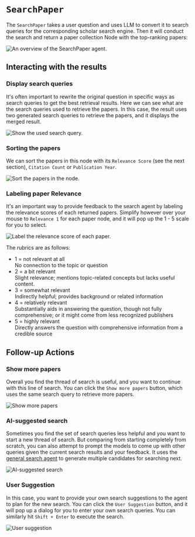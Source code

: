 
# `SearchPaper` 

The `SearchPaper` takes a user question and uses LLM to convert it to search queries for the corresponding scholar search engine. Then it will conduct the search and return a paper collection Node with the top-ranking papers:

![An overview of the SearchPaper agent.](./search_paper.png)

## Interacting with the results

### Display search queries

It's often important to rewrite the original question in specific ways as search queries to get the best retrieval results. Here we can see what are the search queries used to retrieve the papers. In this case, the result uses two generated search queries to retrieve the papers, and it displays the merged result. 

![Show the used search query.](./search_paper_node1.png)    

### Sorting the papers 

We can sort the papers in this node with its `Relevance Score` (see the next section), `Citation Count` or `Publication Year`.

![Sort the papers in the node.](./search_paper_node2.png)

### Labeling paper Relevance

It's an important way to provide feedback to the search agent by labeling the relevance scores of each returned papers. Simplify however over your mouse to `Relevance 1` for each paper node, and it will pop up the 1 - 5 scale for you to select.

![Label the relevance score of each paper.](./search_paper_node3.png)

The rubrics are as follows:

- 1 = not relevant at all  <br/>
      No connection to the topic or question
- 2 = a bit relevant <br/>
      Slight relevance; mentions topic-related concepts but lacks useful content.
- 3 = somewhat relevant<br/>
       Indirectly helpful; provides background or related information
- 4 = relatively relevant<br/>
       Substantially aids in answering the question, though not fully comprehensive; or it might come from less recognized publishers
- 5 = highly relevant<br/>
       Directly answers the question with comprehensive information from a credible source

## Follow-up Actions 

### Show more papers 

Overall you find the thread of search is useful, and you want to continue with this line of search. You can click the `Show more papers` button, which uses the same search query to retrieve more papers.

![Show more papers](./search_paper_followup1.png)

### AI-suggested search 

Sometimes you find the set of search queries less helpful and you want to start a new thread of search. But comparing from starting completely from scratch, you can also attempt to prompt the models to come up with other queries given the current search results and your feedback. It uses the [general search agent](./search) to generate multiple candidates for searching next.  

![AI-suggested search](./search_paper_followup2.png)

### User Suggestion

In this case, you want to provide your own search suggestions to the agent to plan for the new search. You can click the `User Suggestion` button, and it will pop up a dialog for you to enter your own search queries. You can similarly hit `Shift + Enter` to execute the search.

![User suggestion](./search_paper_followup3.png)